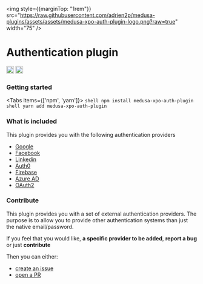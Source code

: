 <img style={{marginTop: "1rem"}} src="https://raw.githubusercontent.com/adrien2p/medusa-plugins/assets/assets/medusa-xpo-auth-plugin-logo.png?raw=true" width="75" />

# Authentication plugin

<div style={{display: "flex"}}>
    <a style={{display: "inline"}} href="https://www.npmjs.com/package/medusa-xpo-auth-plugin"><img alt="NPM Version" src="https://img.shields.io/npm/v/medusa-xpo-auth-plugin.svg" height="20"/></a>
    <a style={{display: "inline", marginLeft: "0.5rem"}} href="https://github.com/adrien2p/medusa-plugins/tree/main/packages/medusa-xpo-auth-plugin"><img alt="NPM Version" src="https://img.shields.io/badge/github-%23121011.svg?style=Flat-square&logo=github&logoColor=white" height="20"/></a>
</div>

### Getting started


<Tabs items={['npm', 'yarn']}>
  <Tab>
    ```shell
    npm install medusa-xpo-auth-plugin
    ```
  </Tab>
  <Tab>
    ```shell
    yarn add medusa-xpo-auth-plugin
    ```
  </Tab>
</Tabs>

### What is included

This plugin provides you with the following authentication providers
- [Google](/authentication/google)
- [Facebook](/authentication/facebook)
- [Linkedin](/authentication/linkedin)
- [Auth0](/authentication/auth0)
- [Firebase](/authentication/firebase)
- [Azure AD](/authentication/azureoidc)
- [OAuth2](/authentication/oauth2)

### Contribute

This plugin provides you with a set of external authentication providers. The purpose is to allow you to provide
other authentication systems than just the native email/password.

If you feel that you would like, **a specific provider to be added**, **report a bug** or just **contribute**

Then you can either:
- [create an issue](https://github.com/adrien2p/medusa-plugins/issues)
- [open a PR](https://github.com/adrien2p/medusa-plugins/pulls)